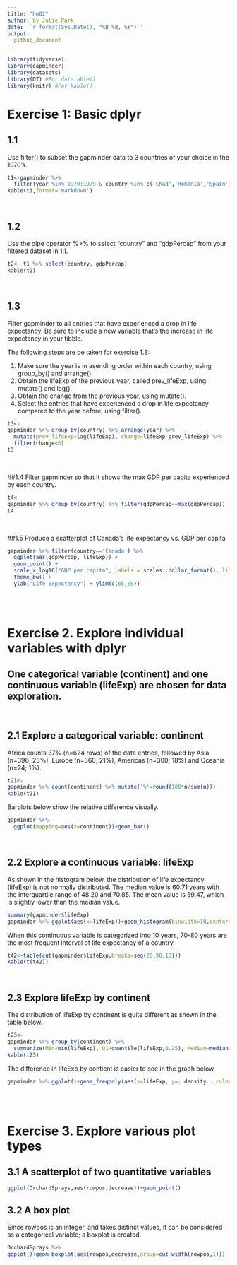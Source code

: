 ```yaml
---
title: "hw02"
author: by Julie Park
date: '`r format(Sys.Date(), "%B %d, %Y")`'
output: 
  github_document
---
```



```r
library(tidyverse)
library(gapminder)
library(datasets)
library(DT) #For datatable()
library(knitr) #For kable()
```

# Exercise 1: Basic dplyr
## 1.1 
Use filter() to subset the gapminder data to 3 countries of your choice in the 1970's.

```r
t1<-gapminder %>% 
  filter(year %in% 1970:1979 & country %in% c('Chad','Romania','Spain'))
kable(t1,format='markdown')
```

<br/>

## 1.2 
Use the pipe operator %>% to select "country" and "gdpPercap" from your filtered dataset in 1.1.

```r
t2<- t1 %>% select(country, gdpPercap)
kable(t2)
```

<br/>

## 1.3 
Filter gapminder to all entries that have experienced a drop in life expectancy. Be sure to include a new variable that's the increase in life expectancy in your tibble. 

The following steps are be taken for exercise 1.3:

1. Make sure the year is in asending order within each country, using group_by() and arrange().
2. Obtain the lifeExp of the previous year, called prev_lifeExp, using mutate() and lag().
3. Obtain the change from the previous year, using mutate().
4. Select the entries that have experienced a drop in life expectancy compared to the year before, using filter().
```r
t3<-
gapminder %>% group_by(country) %>% arrange(year) %>% 
  mutate(prev_lifeExp=lag(lifeExp), change=lifeExp-prev_lifeExp) %>% 
  filter(change<0)
t3
```

<br/>

##1.4 
Filter gapminder so that it shows the max GDP per capita experienced by each country.

```r
t4<-
gapminder %>% group_by(country) %>% filter(gdpPercap==max(gdpPercap))
t4
```


</br>

##1.5 
Produce a scatterplot of Canada's life expectancy vs. GDP per capita

```r
gapminder %>% filter(country=='Canada') %>% 
  ggplot(aes(gdpPercap, lifeExp)) +
  geom_point() +
  scale_x_log10("GDP per capita", labels = scales::dollar_format(), limits=c(10000,40000)) +
  theme_bw() +
  ylab("Life Expectancy") + ylim(c(65,85))
```

<br/><br/>

# Exercise 2. Explore individual variables with dplyr
## One categorical variable (continent) and one continuous variable (lifeExp) are chosen for data exploration.
<br/>

## 2.1 Explore a categorical variable: continent
Africa counts 37% (n=624 rows) of the data entries, followed by Asia (n=396; 23%), Europe (n=360; 21%), Americas (n=300; 18%) and Oceania (n=24; 1%).

```r
t21<-
gapminder %>% count(continent) %>% mutate('%'=round(100*n/sum(n))) 
kable(t21)
```


Barplots below show the relative difference visually.
```r
gapminder %>% 
  ggplot(mapping=aes(x=continent))+geom_bar()

```


<br/>

## 2.2 Explore a continuous variable: lifeExp
As shown in the histogram below, the distribution of life expectancy (lifeExp) is not normally distributed.  The median value is 60.71 years with the interquartile range of 48.20 and 70.85.  The mean value is 59.47, which is slightly lower than the median value.  

```r
summary(gapminder$lifeExp)
gapminder %>% ggplot(aes(x=lifeExp))+geom_histogram(binwidth=10,center=0)
```

When this continuous  variable is categorized into 10 years, 70-80 years are the most frequent interval of life expectancy of a country.

```r
t42<-table(cut(gapminder$lifeExp,breaks=seq(20,90,10)))
kable(t(t42))
```

<br/>

## 2.3 Explore lifeExp by continent

The distribution of lifeExp by continent is quite different as shown in the table below.  
```r
t23<-
gapminder %>% group_by(continent) %>% 
  summarize(Min=min(lifeExp), Q1=quantile(lifeExp,0.25), Median=median(lifeExp), Mean=mean(lifeExp), Q3=quantile(lifeExp,0.75), Max=max(lifeExp) )
kable(t23)
```


The difference in lifeExp by contient is easier to see in the graph below.
```r
gapminder %>% ggplot()+geom_freqpoly(aes(x=lifeExp, y=..density..,color=continent), binwidth=10,center=0)
```




<br/><br/>

# Exercise 3. Explore various plot types
## 3.1 A scatterplot of two quantitative variables

```r
ggplot(OrchardSprays,aes(rowpos,decrease))+geom_point()

```

## 3.2 A box plot 
Since rowpos is an integer, and takes distinct values, it can be considered as a categorical variable; a boxplot is created.
```r
OrchardSprays %>% 
ggplot()+geom_boxplot(aes(rowpos,decrease,group=cut_width(rowpos,1)))

```


